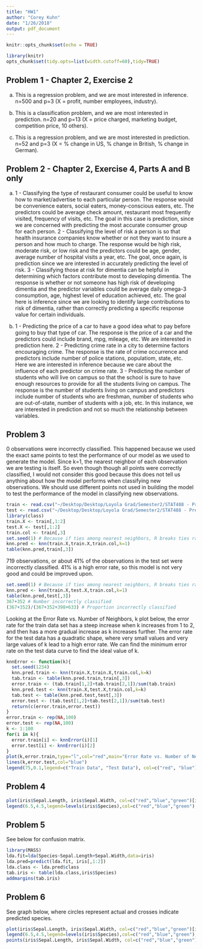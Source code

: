 ```yaml
---
title: "HW1"
author: "Corey Kuhn"
date: "1/26/2018"
output: pdf_document
---
```


```r
knitr::opts_chunk$set(echo = TRUE)
```

```r
library(knitr)
opts_chunk$set(tidy.opts=list(width.cutoff=60),tidy=TRUE)
```

## Problem 1 - Chapter 2, Exercise 2

(a) This is a regression problem, and we are most interested in inference. n=500 and p=3 (X = profit, number employees, industry).

(b) This is a classification problem, and we are most interested in prediction. n=20 and p=13 (X = price charged, marketing budget, competition price, 10 others).

(c) This is a regression problem, and we are most interested in prediction. n=52 and p=3 (X = % change in US, % change in British, % change in German).

## Problem 2 - Chapter 2, Exercise 4, Parts A and B only

(a) 1 - Classifying the type of restaurant consumer could be useful to know how to market/advertise to each particular person. The response would be convenience eaters, social eaters, money-conscious eaters, etc. The predictors could be average check amount, restaurant most frequently visited, frequency of visits, etc. The goal in this case is prediction, since we are concerned with predicting the most accurate consumer group for each person. 2 - Classifying the level of risk a person is so that health insurance companies know whether or not they want to insure a person and how much to charge. The response would be high risk, moderate risk, or low risk and the predictors could be age, gender, average number of hospital visits a year, etc. The goal, once again, is prediction since we are interested in accurately predicting the level of risk. 3 - Classifying those at risk for dimentia can be helpful in determining which factors contribute most to developing dimentia. The response is whether or not someone has high risk of developing dimentia and the predictor variables could be average daily omega-3 consumption, age, highest level of education achieved, etc. The goal here is inference since we are looking to identify large contributions to risk of dimentia, rather than correctly predicting a specific response value for certain individuals.

(b) 1 - Predicting the price of a car to have a good idea what to pay before going to buy that type of car. The response is the price of a car and the predictors could include brand, mpg, mileage, etc. We are interested in prediction here. 2 - Predicting crime rate in a city to determine factors encouraging crime. The response is the rate of crime occurrence and predictors include number of police stations, populatiom, state, etc. Here we are interested in inference because we care about the influence of each predictor on crime rate. 3 - Predicting the number of students who will live on campus so that the school is sure to have enough resources to provide for all the students living on campus. The response is the number of students living on campus and predictors include number of students who are freshman, number of students who are out-of-state, number of students with a job, etc. In this instance, we are interested in prediction and not so much the relationship between variables.

## Problem 3

0 observations were incorrectly classified. This happened because we used the exact same points to test the performance of our model as we used to generate the model. Since k=1, the nearest neighbor of each observation we are testing is itself. So even though though all points were correctly classified, I would not consider this good because this does not tell us anything about how the model performs when classifying new observations. We should use different points not used in building the model to test the performance of the model in classifying new observations.

```r
train <- read.csv("~/Desktop/Desktop/Loyola Grad/Semester2/STAT488 - Predictive Analytics/HW1/train.csv")
test <- read.csv("~/Desktop/Desktop/Loyola Grad/Semester2/STAT488 - Predictive Analytics/HW1/test.csv")
library(class)
train.X <- train[,1:2]
test.X <- test[,1:2]
train.col <- train[,3]
set.seed(1) # Because if ties among nearest neighbors, R breaks ties randomly
knn.pred <- knn(train.X,train.X,train.col,k=1)
table(knn.pred,train[,3])
```

719 observations, or about 41% of the observations in the test set were incorrectly classified. 41% is a high error rate, so this model is not very good and could be improved upon.

```r
set.seed(1) # Because if ties among nearest neighbors, R breaks ties randomly
knn.pred <- knn(train.X,test.X,train.col,k=1)
table(knn.pred,test[,3])
367+352 # Number incorrectly classified
(367+352)/(367+352+398+633) # Proportion incorrectly classified
```

Looking at the Error Rate vs. Number of Neighbors, k plot below, the error rate for the train data set has a steep increase when k increases from 1 to 2, and then has a more gradual increase as k increases further. The error rate for the test data has a quadratic shape, where very small values and very large values of k lead to a high error rate. We can find the minimum error rate on the test data curve to find the ideal value of k.

```r
knnError <- function(k){
  set.seed(1234)
  knn.pred.train <- knn(train.X,train.X,train.col,k=k)
  tab.train <- table(knn.pred.train,train[,3])
  error.train <- (tab.train[1,2]+tab.train[2,1])/sum(tab.train)
  knn.pred.test <- knn(train.X,test.X,train.col,k=k)
  tab.test <- table(knn.pred.test,test[,3])
  error.test <- (tab.test[1,2]+tab.test[2,1])/sum(tab.test)
  return(c(error.train,error.test))
}
error.train <- rep(NA,100)
error.test <- rep(NA,100)
k <- 1:100
for(i in k){
  error.train[i] <- knnError(i)[1]
  error.test[i] <- knnError(i)[2]
}
plot(k,error.train,type="l",col="red",main="Error Rate vs. Number of Neighbors, k",ylim=c(0,.5),ylab="Error Rate",xlab="Number of Neighbors, k")
lines(k,error.test,col="blue")
legend(75,0.1,legend=c("Train Data", "Test Data"), col=c("red", "blue"), lty=1, cex=0.8)
```

## Problem 4

```r
plot(iris$Sepal.Length, iris$Sepal.Width, col=c("red","blue","green")[iris$Species],ylim=c(2,4.5),main="Iris Species")
legend(6.5,4.5,legend=levels(iris$Species),col=c("red","blue","green"),pch=21)
```

## Problem 5

See below for confusion matrix.

```r
library(MASS)
lda.fit=lda(Species~Sepal.Length+Sepal.Width,data=iris)
lda.pred=predict(lda.fit, iris[,1:2])
lda.class <- lda.pred$class
tab.iris <- table(lda.class,iris$Species)
addmargins(tab.iris)
```

## Problem 6

See graph below, where circles represent actual and crosses indicate predicted species. 

```r
plot(iris$Sepal.Length, iris$Sepal.Width, col=c("red","blue","green")[iris$Species],ylim=c(2,4.5),main="Actual and Predicted Species")
legend(6.5,4.5,legend=levels(iris$Species),col=c("red","blue","green"),lty=c(1,1,1))
points(iris$Sepal.Length, iris$Sepal.Width, col=c("red","blue","green")[lda.class],pch=4)
```




